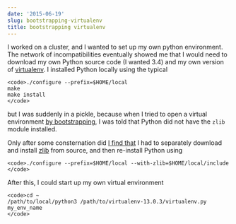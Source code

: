 ```yaml
---
date: '2015-06-19'
slug: bootstrapping-virtualenv
title: bootstrapping virtualenv
---
```


I worked on a cluster, and I wanted to set up my own python environment. The network of incompatibilities eventually showed me that I would need to download my own Python source code (I wanted 3.4) and my own version of [virtualenv](https://pypi.python.org/pypi/virtualenv). I installed Python locally using the typical





    <code>./configure --prefix=$HOME/local
    make
    make install
    </code>





but I was suddenly in a pickle, because when I tried to open a virtual environment [by bootstrapping](http://eli.thegreenplace.net/2013/04/20/bootstrapping-virtualenv), I was told that Python did not have the `zlib` module installed.





Only after some consternation did [I find that](http://www.1stbyte.com/2005/06/26/configure-and-compile-python-with-zlib/) I had to separately download and install [zlib](http://www.zlib.net/) from source, and then re-install Python using





    <code>./configure --prefix=$HOME/local --with-zlib=$HOME/local/include
    </code>





After this, I could start up my own virtual environment





    <code>cd ~
    /path/to/local/python3 /path/to/virtualenv-13.0.3/virtualenv.py my_env_name
    </code>
